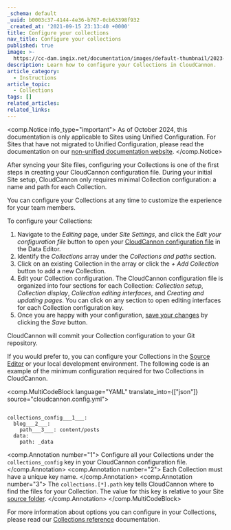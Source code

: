 ```yaml
---
_schema: default
_uuid: b0003c37-4144-4e36-b767-0cb63398f932
_created_at: '2021-09-15 23:13:40 +0000'
title: Configure your collections
nav_title: Configure your collections
published: true
image: >-
  https://cc-dam.imgix.net/documentation/images/default-thumbnail/2023-Q4/CloudCannon-Documentation-Thumbnail.png
description: Learn how to configure your Collections in CloudCannon.
article_category:
  - Instructions
article_topic:
  - Collections
tags: []
related_articles:
related_links:
---
```

<comp.Notice info_type="important">
  As of October 2024, this documentation is only applicable to Sites using Unified Configuration.
  For Sites that have not migrated to Unified Configuration, please read the documentation on our [non-unified documentation website](https://non-unified.cloudcannon.com/documentation/articles/define-your-collections/).
</comp.Notice>

After syncing your Site files, configuring your Collections is one of the first steps in creating your CloudCannon configuration file. During your initial Site setup, CloudCannon only requires minimal Collection configuration: a name and path for each Collection.

You can configure your Collections at any time to customize the experience for your team members.

To configure your Collections:

1. Navigate to the *Editing* page, under *Site Settings*, and click the *Edit your configuration file* button to open your [CloudCannon configuration file](/documentation/articles/what-is-the-cloudcannon-configuration-file/) in the Data Editor.
2. Identify the *Collections* array under the *Collections and paths* section.
3. Click on an existing Collection in the array or click the *\+ Add Collection* button to add a new Collection.
4. Edit your Collection configuration. The CloudCannon configuration file is organized into four sections for each Collection: *Collection setup*, *Collection display*, *Collection editing interfaces*, and *Creating and updating pages*. You can click on any section to open editing interfaces for each Collection configuration key.
5. Once you are happy with your configuration, [save your changes](/documentation/articles/save-your-changes/) by clicking the *Save* button.

CloudCannon will commit your Collection configuration to your Git repository.

If you would prefer to, you can configure your Collections in the [Source Editor](/documentation/articles/the-source-editor/) or your local development environment. The following code is an example of the minimum configuration required for two Collections in CloudCannon.

<comp.MultiCodeBlock language="YAML" translate_into={["json"]} source="cloudcannon.config.yml">
``````````

collections_config___1___:
  blog___2___:
    path___3___: content/posts
  data:
    path: _data

``````````
<comp.Annotation number="1">
  Configure all your Collections under the `collections_config` key in your CloudCannon configuration file.
</comp.Annotation>
<comp.Annotation number="2">
  Each Collection must have a unique key name.
</comp.Annotation>
<comp.Annotation number="3">
  The `collections.[*].path` key tells CloudCannon where to find the files for your Collection. The value for this key is relative to your Site [source folder](/documentation/articles/what-is-the-cloudcannon-configuration-file/#the-source-folder).
</comp.Annotation>
</comp.MultiCodeBlock>

For more information about options you can configure in your Collections, please read our [Collections reference](/documentation/articles/collections-reference/) documentation.